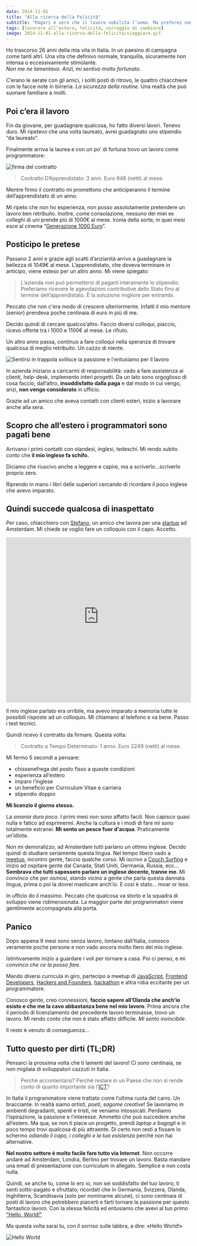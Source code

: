 ```yaml
---
date: 2014-11-01
title: "Alla ricerca della Felicità"
subtitle: "Magari è vero che il lavoro nobilita l’uomo. Ma preferei non diventare simile ad una bestia."
tags: [lavorare all’estero, felicità, corraggio di cambiare]
image: 2014-11-01-alla-ricerca-della-felicita/viaggiare.gif
---
```


Ho trascorso 26 anni della mia vita in Italia. In un paesino di campagna come tanti altri. Una vita che definivo normale, tranquilla, sicuramente non intensa o eccessivamente stimolante. <br /> _Non me ne lamentavo. Anzi, mi sentivo molto fortunato._

C’erano le serate con gli amici, i soliti posti di ritrovo, le quattro chiacchiere con le facce note in birreria. _La sicurezza della routine_.
Una realtà che può suonare familiare a molti.

## Poi c’era il lavoro

Fin da giovane, per guadagnare qualcosa, ho fatto diversi lavori. Tenevo duro. Mi ripetevo che una volta laureato, avrei guadagnato uno stipendio “da laureato”.

Finalmente arriva la laurea e con un po’ di fortuna trovo un lavoro come programmatore:

![firma del contratto](../assets/benigni-banca.jpg)

> Contratto D’Apprendistato: 3 anni. Euro 948 (netti) al mese.

Mentre firmo il contratto mi promettono che anticiperanno il termine dell’apprendistato di un anno.

Mi ripeto che non ho esperienza, non posso assolutamente pretendere un lavoro ben retribuito. Inoltre, come consolazione, nessuno dei miei ex colleghi di uni prende più di 1000&euro; al mese. Ironia della sorte, in quei mesi esce al cinema “[Generazione 1000 Euro]”.

## Posticipo le pretese

Passano 2 anni e grazie agli scatti d’anzianità arrivo a guadagnare la bellezza di 1049&euro; al mese. L’apprendistato, che doveva terminare in anticipo, viene esteso per un altro anno. Mi viene spiegato:

> L’azienda non può permettersi di pagarti interamente lo stipendio. Preferiamo ricevere le agevolazioni contributive dello Stato fino al termine dell’apprendistato. &Egrave; la soluzione migliore per entrambi.

Peccato che non c'era modo di crescere ulteriormente. Infatti il mio mentore (senior) prendeva poche centinaia di euro in più di me.

Decido quindi di cercare qualcos’altro.
Faccio diversi colloqui, piaccio, ricevo offerte tra i 1000 e 1100&euro; al mese. Le rifiuto.

Un altro anno passa, continuo a fare colloqui nella speranza di trovare qualcosa di meglio retribuito. Un cazzo di niente.

![Sentirsi in trappola svilisce la passione e l'entusiamo per il lavoro](../assets/fantozzi-work.jpg)

In azienda iniziano a caricarmi di responsabilità: vado a fare assistenza ai clienti, help-desk, implemento interi progetti. Da un lato sono orgoglioso di cosa faccio, dall’altro, **insoddisfatto dalla paga** e dal modo in cui vengo, anzi, **non vengo considerato** in ufficio.

Grazie ad un amico che aveva contatti con clienti esteri, inizio a lavorare anche alla sera.

## Scopro che all’estero i programmatori sono pagati bene

Arrivano i primi contatti con olandesi, inglesi, tedeschi.
Mi rendo subito conto che **il mio inglese fa schifo.**

Diciamo che riuscivo anche a leggere e capire, ma a scriverlo...scriverlo proprio zero.

Riprendo in mano i libri delle superiori cercando di ricordare il poco inglese che avevo imparato.

## Quindi succede qualcosa di inaspettato

Per caso, chiacchiero con [Stefano], un amico che lavora per una [startup] ad Amsterdam. Mi chiede se voglio fare un colloquio con il capo. Accetto.

<iframe
  width="100%"
  height="450"
  src="https://www.youtube-nocookie.com/embed/xySwX-X8tVA"
  frameborder="0"
  allow="accelerometer; encrypted-media; gyroscope;"
  allowfullscreen
></iframe>

Il mio inglese parlato era orribile, ma avevo imparato a memoria tutte le possibili risposte ad un colloquio. Mi chiamano al telefono e va bene. Passo i test tecnici.

Quindi ricevo il contratto da firmare. Questa volta:

> Contratto a Tempo Determinato: 1 anno. Euro 2249 (netti) al mese.

Mi fermo 5 secondi a pensare:

- chissenefrega del posto fisso a queste condizioni
- esperienza all’estero
- imparo l’inglese
- un beneficio per Curriculum Vitae e carriera
- stipendio doppio

**Mi licenzio il giorno stesso.**

La _smania dura poco_. I primi mesi non sono affatto facili. Non capisco quasi nulla e fatico ad esprimermi.
Anche la cultura e i modi di fare mi sono totalmente estranei. **Mi sento un pesce fuor d'acqua**. Praticamente un’idiota.

Non mi demoralizzo, ad Amsterdam tutti parlano un ottimo inglese. Decido quindi di studiare seriamente questa lingua. Nel tempo libero vado a [meetup], incontro gente, faccio qualche corso. Mi iscrivo a [Couch Surfing] e inizio ad ospitare gente dal Canada, Stati Uniti, Germania, Russia, ecc…
**Sembrava che tutti sapessero parlare un inglese decente, tranne me**. Mi convinco che per osmosi, stando vicino a gente che parla questa dannata lingua, prima o poi la dovrei masticare anch’io. E così è stato... moar or less.

In ufficio do il massimo. Peccato che qualcosa va storto e la squadra di sviluppo viene ridimensionata. La maggior parte dei programmatori viene gentilmente accompagnata alla porta.

## Panico

Dopo appena 9 mesi sono senza lavoro, lontano dall’Italia, conosco veramente poche persone e non vado ancora molto fiero del mio inglese.

Istintivamente inizio a guardare i voli per tornare a casa.
Poi ci penso, e _mi convinco che ce la posso fare_.

Mando diversi curricula in giro, partecipo a meetup di [JavaScript](http://www.meetup.com/AmsterdamJS/), [Frontend Developers](http://www.meetup.com/Frontend-Developer-Meetup-Amsterdam/), [Hackers and Founders](http://hackersandfounders.nl/), [hackathon](http://startupweekend.org/) e altra roba eccitante per un programmatore.

Conosco gente, creo connessioni, **faccio sapere all’Olanda che anch’io esisto e che me la cavo abbastanza bene nel mio lavoro**.
Prima ancora che il periodo di licenziamento del precedente lavoro terminasse, trovo un lavoro.
Mi rendo conto che non è stato affatto difficile. _Mi sento invincibile_.

Il resto è venuto di conseguenza...

## Tutto questo per dirti (TL;DR)

Pensarci la prossima volta che ti lamenti del lavoro!
Ci sono centinaia, se non migliaia di sviluppatori cazzuti in Italia.

> Perché accontentarsi? Perché restare in un Paese che non si rende conto di quanto importante sia l’[ICT]?

In Italia il programmatore viene trattato come l’ultima ruota del carro. Un bracciante.
In realtà siamo _artisti_, _poeti_, _sagome creative_! Se lavoriamo in ambienti degradanti, spenti e tristi, ne veniamo intossicati. Perdiamo l’ispirazione, la passione e l’interesse.
Ammetto che può succedere anche all’estero. Ma qua, se non ti piace un progetto, prendi _laptop e bagagli_ e in poco tempo trovi qualcosa di più attraente. Di certo non resti a fissare lo schermo _odiando il capo, i colleghi e la tua esistenza_ perché non hai alternative.

**Nel nostro settore è molto facile fare tutto via Internet**. Non occorre andare ad Amsterdam, Londra, Berlino per trovare un lavoro.
Basta mandare una email di presentazione con curriculum in allegato. Semplice e non costa nulla.

Quindi, se anche tu, come lo ero io, non sei soddisfatto del tuo lavoro, ti senti sotto-pagato e sfruttato; ricordati che in Germania, Svizzera, Olanda, Inghilterra, Scandinavia (solo per nominarne alcune), ci sono centinaia di posti di lavoro che potrebbero piacerti e farti tornare la passione per questo fantastico lavoro. Con la stessa felicità ed entusiamo che avevi al tuo primo ["Hello, World!"]

Ma questa volta sarai tu, con il sorriso sulle labbra, a dire: &laquo;Hello World!&raquo;

![Hello World](../assets/fantozzi-happy.jpeg)

[ict]: http://it.wikipedia.org/wiki/Tecnologie_dell%27informazione_e_della_comunicazione
[generazione 1000 euro]: http://www.imdb.com/title/tt1272014/
[startup]: https://fitmo.com
[meetup]: http://www.meetup.com
[couch surfing]: https://www.couchsurfing.org
["hello, world!"]: http://it.wikipedia.org/wiki/Hello_world
[stefano]: https://twitter.com/stecb
